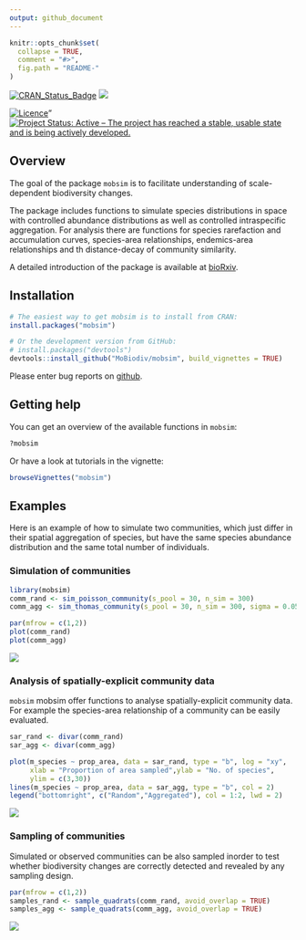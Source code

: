 ```yaml
---
output: github_document
---
```


<!-- README.md is generated from README.Rmd. Please edit that file -->

```r
knitr::opts_chunk$set(
  collapse = TRUE,
  comment = "#>",
  fig.path = "README-"
)
```

[![CRAN_Status_Badge](http://www.r-pkg.org/badges/version/mobsim)](https://cran.r-project.org/package=mobsim)
[![](http://cranlogs.r-pkg.org/badges/grand-total/mobsim)](http://cran.rstudio.com/web/packages/mobsim/index.html)


[![Licence](https://img.shields.io/badge/licence-GPL--3-blue.svg)](https://www.gnu.org/licenses/gpl-3.0.en.html)"
[![Project Status: Active – The project has reached a stable, usable state and is being actively developed.](http://www.repostatus.org/badges/latest/active.svg)](http://www.repostatus.org/#active)


## Overview

The goal of the package `mobsim` is to facilitate understanding of scale-dependent biodiversity changes.

The package includes functions to simulate species distributions in space with controlled abundance distributions as well as controlled intraspecific aggregation. For analysis there are functions for species rarefaction and accumulation curves, species-area relationships,  endemics-area relationships and th distance-decay of community similarity.

A detailed introduction of the package is available at 
[bioRxiv](https://www.biorxiv.org/content/early/2017/10/26/209502).

## Installation

```r
# The easiest way to get mobsim is to install from CRAN:
install.packages("mobsim")

# Or the development version from GitHub:
# install.packages("devtools")
devtools::install_github("MoBiodiv/mobsim", build_vignettes = TRUE)
```

Please enter bug reports on [github](https://github.com/MoBiodiv/mobsim/issues).

## Getting help

You can get an overview of the available functions in `mobsim`:

```r
?mobsim
```

Or have a look at tutorials in the vignette:

```r
browseVignettes("mobsim")
```


## Examples

Here is an example of how to simulate two communities, which just differ in their
spatial aggregation of species, but have the same species abundance distribution
and the same total number of individuals.

### Simulation of communities

```r
library(mobsim)
comm_rand <- sim_poisson_community(s_pool = 30, n_sim = 300)
comm_agg <- sim_thomas_community(s_pool = 30, n_sim = 300, sigma = 0.05, mother_points = 1)
```
```r
par(mfrow = c(1,2))
plot(comm_rand)
plot(comm_agg)
```

![](inst/image/README-unnamed-chunk-4-1.png)

### Analysis of spatially-explicit community data

`mobsim` mobsim offer functions to analyse spatially-explicit community data.
For example the species-area relationship of a community can be easily evaluated.

```r
sar_rand <- divar(comm_rand)
sar_agg <- divar(comm_agg)
```

```r
plot(m_species ~ prop_area, data = sar_rand, type = "b", log = "xy",
     xlab = "Proportion of area sampled",ylab = "No. of species",
     ylim = c(3,30))
lines(m_species ~ prop_area, data = sar_agg, type = "b", col = 2)
legend("bottomright", c("Random","Aggregated"), col = 1:2, lwd = 2)
```

![](inst/image/README-unnamed-chunk-6-1.png)

### Sampling of communities

Simulated or observed communities can be also sampled inorder to test whether
biodiversity changes are correctly detected and revealed by any sampling
design.

```r
par(mfrow = c(1,2))
samples_rand <- sample_quadrats(comm_rand, avoid_overlap = TRUE)
samples_agg <- sample_quadrats(comm_agg, avoid_overlap = TRUE)
```

![](inst/image/README-unnamed-chunk-7-1.png)



